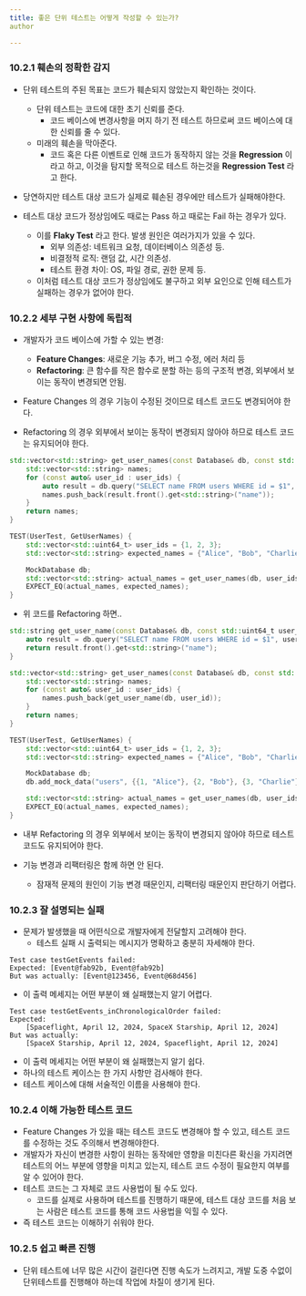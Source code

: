 ```yaml
---
title: 좋은 단위 테스트는 어떻게 작성할 수 있는가?
author

---
```


### 10.2.1 훼손의 정확한 감지

* 단위 테스트의 주된 목표는 코드가 훼손되지 않았는지 확인하는 것이다.
    * 단위 테스트는 코드에 대한 초기 신뢰를 준다.
        * 코드 베이스에 변경사항을 머지 하기 전 테스트 하므로써 코드 베이스에 대한 신뢰를 줄 수 있다.
    * 미래의 훼손을 막아준다.
        * 코드 혹은 다른 이벤트로 인해 코드가 동작하지 않는 것을 **Regression** 이라고 하고, 이것을 탐지할 목적으로 테스트 하는것을 **Regression Test** 라고 한다.

* 당연하지만 테스트 대상 코드가 실제로 훼손된 경우에만 테스트가 실패해야한다.
* 테스트 대상 코드가 정상임에도 때로는 Pass 하고 때로는 Fail 하는 경우가 있다.
    * 이를 **Flaky Test** 라고 한다. 발생 원인은 여러가지가 있을 수 있다.
        * 외부 의존성: 네트워크 요청, 데이터베이스 의존성 등.
        * 비결정적 로직: 랜덤 값, 시간 의존성.
        * 테스트 환경 차이: OS, 파일 경로, 권한 문제 등.
    * 이처럼 테스트 대상 코드가 정상임에도 불구하고 외부 요인으로 인해 테스트가 실패하는 경우가 없어야 한다.

### 10.2.2 세부 구현 사항에 독립적

* 개발자가 코드 베이스에 가할 수 있는 변경:
    * **Feature Changes**: 새로운 기능 추가, 버그 수정, 에러 처리 등
    * **Refactoring**: 큰 함수를 작은 함수로 분할 하는 등의 구조적 변경, 외부에서 보이는 동작이 변경되면 안됨.

* Feature Changes 의 경우 기능이 수정된 것이므로 테스트 코드도 변경되어야 한다.
* Refactoring 의 경우 외부에서 보이는 동작이 변경되지 않아야 하므로 테스트 코드는 유지되어야 한다.

```cpp
std::vector<std::string> get_user_names(const Database& db, const std::vector<std::uint64_t>& user_ids) {
    std::vector<std::string> names;
    for (const auto& user_id : user_ids) {
        auto result = db.query("SELECT name FROM users WHERE id = $1", user_id);
        names.push_back(result.front().get<std::string>("name"));
    }
    return names;
}

TEST(UserTest, GetUserNames) {
    std::vector<std::uint64_t> user_ids = {1, 2, 3};
    std::vector<std::string> expected_names = {"Alice", "Bob", "Charlie"};

    MockDatabase db;
    std::vector<std::string> actual_names = get_user_names(db, user_ids);
    EXPECT_EQ(actual_names, expected_names);
}
```

* 위 코드를 Refactoring 하면..

```cpp
std::string get_user_name(const Database& db, const std::uint64_t user_id) {
    auto result = db.query("SELECT name FROM users WHERE id = $1", user_id);
    return result.front().get<std::string>("name");
}

std::vector<std::string> get_user_names(const Database& db, const std::vector<std::uint64_t>& user_ids) {
    std::vector<std::string> names;
    for (const auto& user_id : user_ids) {
        names.push_back(get_user_name(db, user_id));
    }
    return names;
}

TEST(UserTest, GetUserNames) {
    std::vector<std::uint64_t> user_ids = {1, 2, 3};
    std::vector<std::string> expected_names = {"Alice", "Bob", "Charlie"};

    MockDatabase db;
    db.add_mock_data("users", {{1, "Alice"}, {2, "Bob"}, {3, "Charlie"}});

    std::vector<std::string> actual_names = get_user_names(db, user_ids);
    EXPECT_EQ(actual_names, expected_names);
}
```

* 내부 Refactoring 의 경우 외부에서 보이는 동작이 변경되지 않아야 하므로 테스트 코드도 유지되어야 한다.

* 기능 변경과 리팩터링은 함께 하면 안 된다.
    * 잠재적 문제의 원인이 기능 변경 때문인지, 리팩터링 때문인지 판단하기 어렵다.

### 10.2.3 잘 설명되는 실패

* 문제가 발생했을 때 어떤식으로 개발자에게 전달할지 고려해야 한다.
    * 테스트 실패 시 출력되는 메시지가 명확하고 충분히 자세해야 한다.

```text incorrect
Test case testGetEvents failed:
Expected: [Event@fab92b, Event@fab92b]
But was actually: [Event@123456, Event@68d456]
```
* 이 출력 메세지는 어떤 부분이 왜 실패했는지 알기 어렵다.

```text correct
Test case testGetEvents_inChronologicalOrder failed:
Expected:
    [Spaceflight, April 12, 2024, SpaceX Starship, April 12, 2024]
But was actually:
    [SpaceX Starship, April 12, 2024, Spaceflight, April 12, 2024]
```

* 이 출력 메세지는 어떤 부분이 왜 실패했는지 알기 쉽다.
* 하나의 테스트 케이스는 한 가지 사항만 검사해야 한다.
* 테스트 케이스에 대해 서술적인 이름을 사용해야 한다.

### 10.2.4 이해 가능한 테스트 코드

* Feature Changes 가 있을 때는 테스트 코드도 변경해야 할 수 있고, 테스트 코드를 수정하는 것도 주의해서 변경해야한다.
* 개발자가 자신이 변경한 사항이 원하는 동작에만 영향을 미친다른 확신을 가지려면 테스트의 어느 부분에 영향을 미치고 있는지, 테스트 코드 수정이 필요한지 여부를 알 수 있어야 한다.
* 테스트 코드는 그 자체로 코드 사용법이 될 수도 있다.
    * 코드를 실제로 사용하며 테스트를 진행하기 때문에, 테스트 대상 코드를 처음 보는 사람은 테스트 코드를 통해 코드 사용법을 익힐 수 있다.
* 즉 테스트 코드는 이해하기 쉬워야 한다.

### 10.2.5 쉽고 빠른 진행

* 단위 테스트에 너무 많은 시간이 걸린다면 진행 속도가 느려지고, 개발 도중 수없이 단위테스트를 진행해야 하는데 작업에 차질이 생기게 된다.